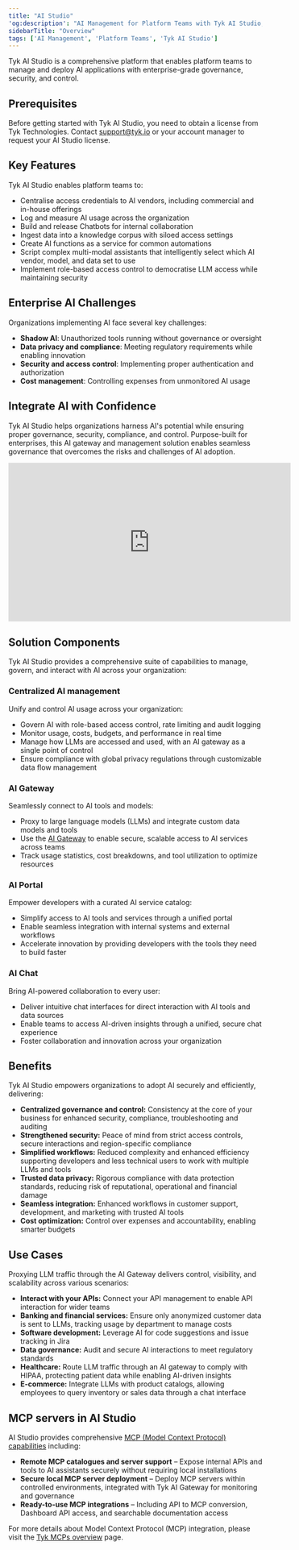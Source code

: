 ```yaml
---
title: "AI Studio"
'og:description': "AI Management for Platform Teams with Tyk AI Studio, a comprehensive platform for managing and deploying AI LLMs and chats"
sidebarTitle: "Overview"
tags: ['AI Management', 'Platform Teams', 'Tyk AI Studio']
---
```



Tyk AI Studio is a comprehensive platform that enables platform teams to manage and deploy AI applications with enterprise-grade governance, security, and control.

## Prerequisites

Before getting started with Tyk AI Studio, you need to obtain a license from Tyk Technologies. Contact support@tyk.io or your account manager to request your AI Studio license.

## Key Features

<AIStudioCards/>

Tyk AI Studio enables platform teams to:
- Centralise access credentials to AI vendors, including commercial and in-house offerings
- Log and measure AI usage across the organization
- Build and release Chatbots for internal collaboration
- Ingest data into a knowledge corpus with siloed access settings
- Create AI functions as a service for common automations
- Script complex multi-modal assistants that intelligently select which AI vendor, model, and data set to use
- Implement role-based access control to democratise LLM access while maintaining security

## Enterprise AI Challenges

Organizations implementing AI face several key challenges:

* **Shadow AI**: Unauthorized tools running without governance or oversight
* **Data privacy and compliance**: Meeting regulatory requirements while enabling innovation
* **Security and access control**: Implementing proper authentication and authorization
* **Cost management**: Controlling expenses from unmonitored AI usage

## Integrate AI with Confidence

Tyk AI Studio helps organizations harness AI's potential while ensuring proper governance, security, compliance, and control. Purpose-built for enterprises, this AI gateway and management solution enables seamless governance that overcomes the risks and challenges of AI adoption.

<iframe width="560" height="315" src="https://www.youtube.com/embed/J2BY7NYRk7U" title="Tyk AI Studio" frameborder="0" allow="accelerometer; autoplay; clipboard-write; encrypted-media; gyroscope; picture-in-picture" allowfullscreen></iframe>

## Solution Components

Tyk AI Studio provides a comprehensive suite of capabilities to manage, govern, and interact with AI across your organization:

### Centralized AI management

Unify and control AI usage across your organization:
- Govern AI with role-based access control, rate limiting and audit logging
- Monitor usage, costs, budgets, and performance in real time
- Manage how LLMs are accessed and used, with an AI gateway as a single point of control
- Ensure compliance with global privacy regulations through customizable data flow management

### AI Gateway

Seamlessly connect to AI tools and models:
- Proxy to large language models (LLMs) and integrate custom data models and tools
- Use the [AI Gateway](/nightly/ai-management/ai-studio/proxy) to enable secure, scalable access to AI services across teams
- Track usage statistics, cost breakdowns, and tool utilization to optimize resources

### AI Portal

Empower developers with a curated AI service catalog:
- Simplify access to AI tools and services through a unified portal
- Enable seamless integration with internal systems and external workflows
- Accelerate innovation by providing developers with the tools they need to build faster

### AI Chat

Bring AI-powered collaboration to every user:
- Deliver intuitive chat interfaces for direct interaction with AI tools and data sources
- Enable teams to access AI-driven insights through a unified, secure chat experience
- Foster collaboration and innovation across your organization

## Benefits

Tyk AI Studio empowers organizations to adopt AI securely and efficiently, delivering:

- **Centralized governance and control:** Consistency at the core of your business for enhanced security, compliance, troubleshooting and auditing
- **Strengthened security:** Peace of mind from strict access controls, secure interactions and region-specific compliance
- **Simplified workflows:** Reduced complexity and enhanced efficiency supporting developers and less technical users to work with multiple LLMs and tools
- **Trusted data privacy:** Rigorous compliance with data protection standards, reducing risk of reputational, operational and financial damage
- **Seamless integration:** Enhanced workflows in customer support, development, and marketing with trusted AI tools
- **Cost optimization:** Control over expenses and accountability, enabling smarter budgets

## Use Cases

Proxying LLM traffic through the AI Gateway delivers control, visibility, and scalability across various scenarios:

- **Interact with your APIs:** Connect your API management to enable API interaction for wider teams
- **Banking and financial services:** Ensure only anonymized customer data is sent to LLMs, tracking usage by department to manage costs
- **Software development:** Leverage AI for code suggestions and issue tracking in Jira
- **Data governance:** Audit and secure AI interactions to meet regulatory standards
- **Healthcare:** Route LLM traffic through an AI gateway to comply with HIPAA, protecting patient data while enabling AI-driven insights
- **E-commerce:** Integrate LLMs with product catalogs, allowing employees to query inventory or sales data through a chat interface

## MCP servers in AI Studio

AI Studio provides comprehensive [MCP (Model Context Protocol) capabilities](/nightly/ai-management/mcps/overview#mcp-for-enterprise-use) including:

- **Remote MCP catalogues and server support** – Expose internal APIs and tools to AI assistants securely without requiring local installations
- **Secure local MCP server deployment** – Deploy MCP servers within controlled environments, integrated with Tyk AI Gateway for monitoring and governance  
- **Ready-to-use MCP integrations** – Including API to MCP conversion, Dashboard API access, and searchable documentation access

For more details about Model Context Protocol (MCP) integration, please visit the [Tyk MCPs overview](/nightly/ai-management/mcps/overview) page.

<br />
<ButtonLeft href="https://tyk.io/ai-demo" color="green" content="Request a demo" />


